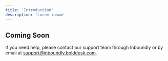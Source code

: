 ```yaml
---
title: 'Introduction'
description: 'Lorem ipsum'
---
```


## Coming Soon

If you need help, please contact our support team through Inboundly or by email at support@inboundly.bolddesk.com.